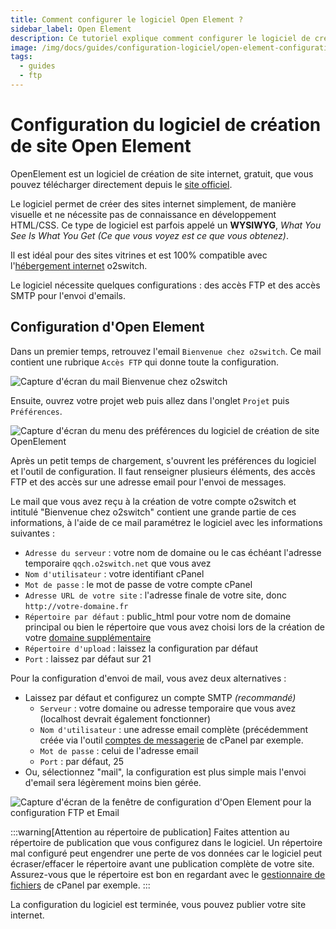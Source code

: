 ```yaml
---
title: Comment configurer le logiciel Open Element ?
sidebar_label: Open Element
description: Ce tutoriel explique comment configurer le logiciel de création de site internet Open Element sur un hébergement o2switch
image: /img/docs/guides/configuration-logiciel/open-element-configuration.png
tags:
  - guides
  - ftp
---
```


# Configuration du logiciel de création de site Open Element

OpenElement est un logiciel de création de site internet, gratuit, que vous pouvez télécharger directement depuis le
[site officiel](https://www.openelement.uk/Download.fr.htm).

Le logiciel permet de créer des sites internet simplement, de manière visuelle et ne nécessite pas de connaissance en
développement HTML/CSS. Ce type de logiciel est parfois appelé un **WYSIWYG**, *What You See Is What You Get* *(Ce que
vous voyez est ce que vous obtenez)*.
 
Il est idéal pour des sites vitrines et est 100% compatible avec
l'[hébergement internet](https://www.o2switch.fr/hebergement-illimite/) o2switch.

Le logiciel nécessite quelques configurations : des accès FTP et des accès SMTP pour l'envoi d'emails. 

## Configuration d'Open Element

Dans un premier temps, retrouvez l'email `Bienvenue chez o2switch`. Ce mail contient une rubrique `Accès FTP` qui
donne toute la configuration. 

<Image
    src="/img/docs/guides/configuration-logiciel/mail-bienvenue-o2switch.png"
    title="Le mail Bienvenue chez O2switch donne la configuration FTP"
    caption="Le mail Bienvenue chez o2switch contient une rubrique FTP avec tous les éléments de configuration"
    alt="Capture d'écran du mail Bienvenue chez o2switch"
/>

Ensuite, ouvrez votre projet web puis allez dans l'onglet `Projet` puis `Préférences`. 

<Image
    src="/img/docs/guides/configuration-logiciel/open-element-preferences.png"
    title="Menu des préférences du logiciel Open Element"
    caption="Menu de préférences dans Open Element"
    alt="Capture d'écran du menu des préférences du logiciel de création de site OpenElement"
/>

Après un petit temps de chargement, s'ouvrent les préférences du logiciel et l'outil de configuration. Il faut
renseigner plusieurs éléments, des accès FTP et des accès sur une adresse email pour l'envoi de messages. 

Le mail que vous avez reçu à la création de votre compte o2switch et intitulé "Bienvenue chez o2switch" contient une
grande partie de ces informations, à l'aide de ce mail paramétrez le logiciel avec les informations suivantes :
  * `Adresse du serveur` : votre nom de domaine ou le cas échéant l'adresse temporaire `qqch.o2switch.net` que vous avez
  * `Nom d'utilisateur` : votre identifiant cPanel 
  * `Mot de passe` : le mot de passe de votre compte cPanel
  * `Adresse URL de votre site` : l'adresse finale de votre site, donc `http://votre-domaine.fr`
  * `Répertoire par défaut` : public_html pour votre nom de domaine principal ou bien le répertoire que vous avez choisi
    lors de la création de votre [domaine supplémentaire](/cpanel/domaines/configuration-domaine)
  * `Répertoire d'upload` : laissez la configuration par défaut
  * `Port` : laissez par défaut sur 21

Pour la configuration d'envoi de mail, vous avez deux alternatives :
  * Laissez par défaut et configurez un compte SMTP *(recommandé)*
    * `Serveur` : votre domaine ou adresse temporaire que vous avez (localhost devrait également fonctionner)
    * `Nom d'utilisateur` : une adresse email complète (précédemment créée via l'outil
      [comptes de messagerie](/cpanel/emails/adresse-email) de cPanel par exemple.
    * `Mot de passe` : celui de l'adresse email
    * `Port` : par défaut, 25
  * Ou, sélectionnez "mail", la configuration est plus simple mais l'envoi d'email sera légèrement moins bien gérée.

<Image
    src="/img/docs/guides/configuration-logiciel/open-element-configuration.png"
    title="Fenêtre de configuration du logiciel Open Element"
    caption="Configuration du logiciel OpenElement avec les accès FTP et mail"
    alt="Capture d'écran de la fenêtre de configuration d'Open Element pour la configuration FTP et Email"
/>

:::warning[Attention au répertoire de publication]
Faites attention au répertoire de publication que vous configurez dans le logiciel. Un répertoire mal configuré peut
engendrer une perte de vos données car le logiciel peut écraser/effacer le répertoire avant une publication complète de
votre site. Assurez-vous que le répertoire est bon en regardant avec le [gestionnaire de
fichiers](/cpanel/fichiers/gestionnaire-fichiers-web) de cPanel par exemple.
:::

La configuration du logiciel est terminée, vous pouvez publier votre site internet.